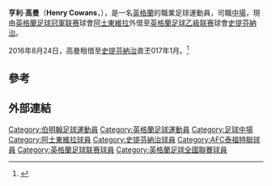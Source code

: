 {{Infobox football biography
| embed       = 
| name        = 亨利·高曼
| image       = 
| image_size  = 
| alt         = 
| caption     = 
| fullname    = Henry Cowans
| birth_date  = {{birth date and age|1996|10|02|df=y}}
| birth_place = [[英格蘭|英格蘭]][[伯明翰|伯明翰]]
| height      = {{height|ft=5|in=9}}
| position    = [[中場|中場]]
| currentclub = [[AFC泰福特聯|AFC泰福特聯]]
| clubnumber  = 
| youthyears1 = 2012–2017
| youthclubs1 = [[阿士東維拉足球會|阿士東維拉]]
| years1 = 2016–2017 | clubs1 = [[阿士東維拉足球會|阿士東維拉]]   
| caps1  = 0  | goals1 = 0
| years2 = 2016–2017 | clubs2 = →[[史提芬納治足球會|史提芬納治]] 
| caps2  = 18 | goals2 = 0
| years3 = 2016–2017 | clubs3 = →[[AFC泰福特聯|AFC泰福特聯]]                 
| caps3  = 67 | goals3 = 4
| years4 = 2019       | clubs4 = →[[Stratford_Town_F.C.|Stratford Town]]
| caps4  = 1  | goals4 = 0
| years5 = 2019–2020 | clubs5 = →[[斯陶爾布里奇足球會|斯陶爾布里奇]]
| caps5  =    | goals5 = 
| medaltemplates = 
| club-update         = 09:39, 17 August 2016 (UTC)
| nationalteam-update = 09:59, 10 August 2016 (UTC)
}}
'''亨利·高曼'''（'''Henry Cowans'''，{{bd|1996年|10月2日||}}），是一名[[英格蘭|英格蘭]]的職業足球運動員，司職[[中場|中場]]，現由[[英格蘭足球冠軍联赛|英格蘭足球冠軍联赛]]球會[[阿士東維拉足球會|阿士東維拉]]外借至[[英格蘭足球乙級联赛|英格蘭足球乙級联赛]]球會[[史提芬納治足球會|史提芬納治]]。

2016年8月24日，高曼租借至[[史提芬納治足球會|史提芬納治]]直玊017年1月。<ref>{{cite news|title=Loan News: Cowans joins Stevenage|url=https://www.avfc.co.uk/News/2016/08/25/cowans-joins-stevenage|accessdate=25 August 2016|publisher=Aston Villa F.C.|date=25 August 2016|deadurl=yes|archiveurl=https://web.archive.org/web/20160828174609/https://www.avfc.co.uk/News/2016/08/25/cowans-joins-stevenage|archivedate=2016年8月28日}}</ref>


==參考==
{{reflist}}

==外部連結==

{{DEFAULTSORT:Cowans, Henry}}
[[Category:伯明翰足球運動員|Category:伯明翰足球運動員]]
[[Category:英格蘭足球運動員|Category:英格蘭足球運動員]]
[[Category:足球中場|Category:足球中場]]
[[Category:阿士東維拉球員|Category:阿士東維拉球員]]
[[Category:史提芬納治球員|Category:史提芬納治球員]]
[[Category:AFC泰福特聯球員|Category:AFC泰福特聯球員]]
[[Category:英格蘭足球联赛球員|Category:英格蘭足球联赛球員]]
[[Category:英格蘭足球全國聯賽球員|Category:英格蘭足球全國聯賽球員]]